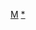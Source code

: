 {{asbox
|image=Paramecium.jpg
|category=微生物小作品
|subject=關於[[微生物]]的
|name=Template:Microbiology-stub
}}<noinclude>
[[Category:生物學小作品模板|M]]
[[Category:微生物小作品|*]]
</noinclude>